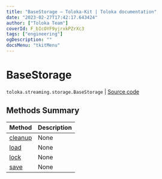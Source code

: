 ```yaml
---
title: "BaseStorage — Toloka-Kit | Toloka documentation"
date: "2023-02-27T17:42:17.643424"
author: ["Toloka Team"]
coverId: F_bIcOYF9yjrxkPZrXc3
tags: ["engineering"]
ogDescription: ""
docsMenu: "tkitMenu"
---
```


# BaseStorage
`toloka.streaming.storage.BaseStorage` | [Source code](https://github.com/Toloka/toloka-kit/blob/v1.1.4/src/streaming/storage.py#L23)

## Methods Summary

| Method | Description |
| :------| :-----------|
[cleanup](/docs/toloka-kit/reference/toloka.streaming.storage.BaseStorage.cleanup)| None
[load](/docs/toloka-kit/reference/toloka.streaming.storage.BaseStorage.load)| None
[lock](/docs/toloka-kit/reference/toloka.streaming.storage.BaseStorage.lock)| None
[save](/docs/toloka-kit/reference/toloka.streaming.storage.BaseStorage.save)| None